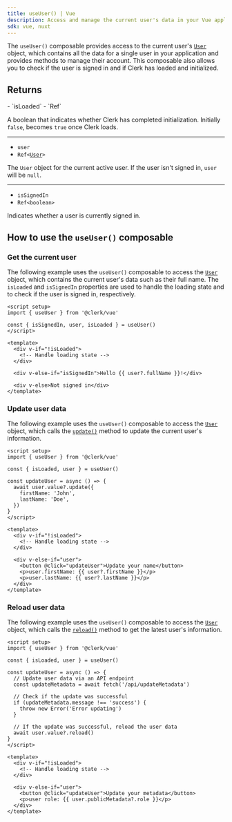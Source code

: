 ```yaml
---
title: useUser() | Vue
description: Access and manage the current user's data in your Vue application with Clerk's useUser() composable.
sdk: vue, nuxt
---
```


The `useUser()` composable provides access to the current user's [`User`](/docs/reference/javascript/user) object, which contains all the data for a single user in your application and provides methods to manage their account. This composable also allows you to check if the user is signed in and if Clerk has loaded and initialized.

## Returns

<Properties>
  - `isLoaded`
  - `Ref<boolean>`

  A boolean that indicates whether Clerk has completed initialization. Initially `false`, becomes `true` once Clerk loads.

  ---

  - `user`
  - <code>Ref\<[User](/docs/reference/javascript/user)></code>

  The `User` object for the current active user. If the user isn't signed in, `user` will be `null`.

  ---

  - `isSignedIn`
  - `Ref<boolean>`

  Indicates whether a user is currently signed in.
</Properties>

## How to use the `useUser()` composable

### Get the current user

The following example uses the `useUser()` composable to access the [`User`](/docs/reference/javascript/user) object, which contains the current user's data such as their full name. The `isLoaded` and `isSignedIn` properties are used to handle the loading state and to check if the user is signed in, respectively.

```vue {{ filename: 'GetCurrentUser.vue' }}
<script setup>
import { useUser } from '@clerk/vue'

const { isSignedIn, user, isLoaded } = useUser()
</script>

<template>
  <div v-if="!isLoaded">
    <!-- Handle loading state -->
  </div>

  <div v-else-if="isSignedIn">Hello {{ user?.fullName }}!</div>

  <div v-else>Not signed in</div>
</template>
```

### Update user data

The following example uses the `useUser()` composable to access the [`User`](/docs/reference/javascript/user) object, which calls the [`update()`](/docs/reference/javascript/user#update) method to update the current user's information.

```vue {{ filename: 'UpdateUser.vue' }}
<script setup>
import { useUser } from '@clerk/vue'

const { isLoaded, user } = useUser()

const updateUser = async () => {
  await user.value?.update({
    firstName: 'John',
    lastName: 'Doe',
  })
}
</script>

<template>
  <div v-if="!isLoaded">
    <!-- Handle loading state -->
  </div>

  <div v-else-if="user">
    <button @click="updateUser">Update your name</button>
    <p>user.firstName: {{ user?.firstName }}</p>
    <p>user.lastName: {{ user?.lastName }}</p>
  </div>
</template>
```

### Reload user data

The following example uses the `useUser()` composable to access the [`User`](/docs/reference/javascript/user) object, which calls the [`reload()`](/docs/reference/javascript/user#reload) method to get the latest user's information.

<Include src="_partials/user-reload" />

```vue {{ filename: 'ReloadUser.vue' }}
<script setup>
import { useUser } from '@clerk/vue'

const { isLoaded, user } = useUser()

const updateUser = async () => {
  // Update user data via an API endpoint
  const updateMetadata = await fetch('/api/updateMetadata')

  // Check if the update was successful
  if (updateMetadata.message !== 'success') {
    throw new Error('Error updating')
  }

  // If the update was successful, reload the user data
  await user.value?.reload()
}
</script>

<template>
  <div v-if="!isLoaded">
    <!-- Handle loading state -->
  </div>

  <div v-else-if="user">
    <button @click="updateUser">Update your metadata</button>
    <p>user role: {{ user.publicMetadata?.role }}</p>
  </div>
</template>
```
